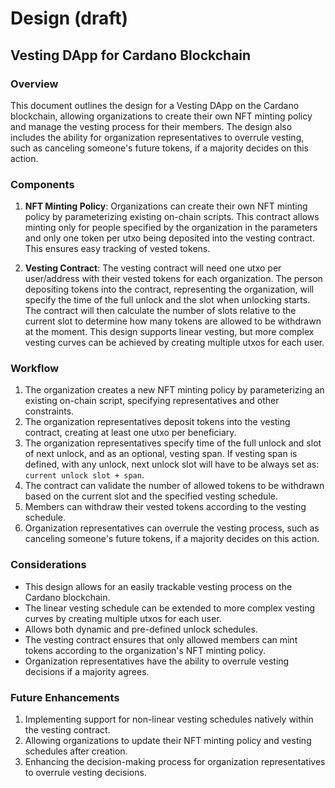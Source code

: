 # Design (draft)

## Vesting DApp for Cardano Blockchain

### Overview

This document outlines the design for a Vesting DApp on the Cardano blockchain, allowing organizations to create their own NFT minting policy and manage the vesting process for their members. The design also includes the ability for organization representatives to overrule vesting, such as canceling someone's future tokens, if a majority decides on this action.

### Components

1. **NFT Minting Policy**: Organizations can create their own NFT minting policy by parameterizing existing on-chain scripts. This contract allows minting only for people specified by the organization in the parameters and only one token per utxo being deposited into the vesting contract. This ensures easy tracking of vested tokens.

2. **Vesting Contract**: The vesting contract will need one utxo per user/address with their vested tokens for each organization. The person depositing tokens into the contract, representing the organization, will specify the time of the full unlock and the slot when unlocking starts. The contract will then calculate the number of slots relative to the current slot to determine how many tokens are allowed to be withdrawn at the moment. This design supports linear vesting, but more complex vesting curves can be achieved by creating multiple utxos for each user.

### Workflow

1. The organization creates a new NFT minting policy by parameterizing an existing on-chain script, specifying representatives and other constraints.
2. The organization representatives deposit tokens into the vesting contract, creating at least one utxo per beneficiary.
3. The organization representatives specify time of the full unlock and slot of next unlock, and as an optional, vesting span. If vesting span is defined, with any unlock, next unlock slot will have to be always set as: ```current unlock slot + span```.
4. The contract can validate the number of allowed tokens to be withdrawn based on the current slot and the specified vesting schedule.
5. Members can withdraw their vested tokens according to the vesting schedule.
6. Organization representatives can overrule the vesting process, such as canceling someone's future tokens, if a majority decides on this action.

### Considerations

- This design allows for an easily trackable vesting process on the Cardano blockchain.
- The linear vesting schedule can be extended to more complex vesting curves by creating multiple utxos for each user.
- Allows both dynamic and pre-defined unlock schedules.
- The vesting contract ensures that only allowed members can mint tokens according to the organization's NFT minting policy.
- Organization representatives have the ability to overrule vesting decisions if a majority agrees.

### Future Enhancements

1. Implementing support for non-linear vesting schedules natively within the vesting contract.
2. Allowing organizations to update their NFT minting policy and vesting schedules after creation.
3. Enhancing the decision-making process for organization representatives to overrule vesting decisions.
